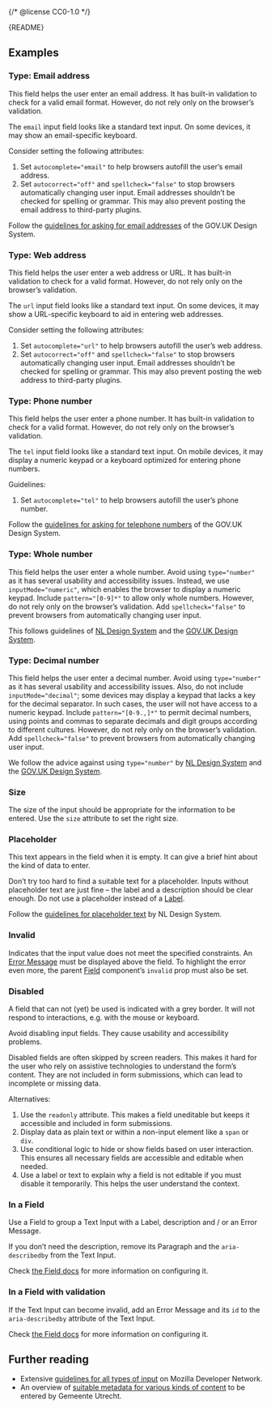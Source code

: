 {/* @license CC0-1.0 */}


<Meta of={TextInputStories} />

<Markdown>{README}</Markdown>

<Primary />

<Controls />

## Examples

### Type: Email address

This field helps the user enter an email address.
It has built-in validation to check for a valid email format.
However, do not rely only on the browser’s validation.

The `email` input field looks like a standard text input.
On some devices, it may show an email-specific keyboard.

Consider setting the following attributes:

1. Set `autocomplete="email"` to help browsers autofill the user’s email address.
2. Set `autocorrect="off"` and `spellcheck="false"` to stop browsers automatically changing user input.
   Email addresses shouldn’t be checked for spelling or grammar.
   This may also prevent posting the email address to third-party plugins.

Follow the [guidelines for asking for email addresses](https://design-system.service.gov.uk/patterns/email-addresses/) of the GOV.UK Design System.

<Canvas of={TextInputStories.EmailAddress} />

### Type: Web address

This field helps the user enter a web address or URL.
It has built-in validation to check for a valid format.
However, do not rely only on the browser’s validation.

The `url` input field looks like a standard text input.
On some devices, it may show a URL-specific keyboard to aid in entering web addresses.

Consider setting the following attributes:

1. Set `autocomplete="url"` to help browsers autofill the user’s web address.
2. Set `autocorrect="off"` and `spellcheck="false"` to stop browsers automatically changing user input.
   Email addresses shouldn’t be checked for spelling or grammar.
   This may also prevent posting the web address to third-party plugins.

<Canvas of={TextInputStories.WebAddress} />

### Type: Phone number

This field helps the user enter a phone number.
It has built-in validation to check for a valid format.
However, do not rely only on the browser’s validation.

The `tel` input field looks like a standard text input.
On mobile devices, it may display a numeric keypad or a keyboard optimized for entering phone numbers.

Guidelines:

1. Set `autocomplete="tel"` to help browsers autofill the user’s phone number.

Follow the [guidelines for asking for telephone numbers](https://design-system.service.gov.uk/patterns/telephone-numbers/) of the GOV.UK Design System.

<Canvas of={TextInputStories.PhoneNumber} />

### Type: Whole number

This field helps the user enter a whole number.
Avoid using `type="number"` as it has several usability and accessibility issues.
Instead, we use `inputMode="numeric"`, which enables the browser to display a numeric keypad.
Include `pattern="[0-9]*"` to allow only whole numbers.
However, do not rely only on the browser’s validation.
Add `spellcheck="false"` to prevent browsers from automatically changing user input.

This follows guidelines of [NL Design System](https://www.nldesignsystem.nl/richtlijnen/formulieren/wanneer-welk-form-element/iedereen-kan-invullen#input-typenumber-versus-inputmodenumeric) and the [GOV.UK Design System](https://technology.blog.gov.uk/2020/02/24/why-the-gov-uk-design-system-team-changed-the-input-type-for-numbers/).

<Canvas of={TextInputStories.WholeNumber} />

### Type: Decimal number

This field helps the user enter a decimal number.
Avoid using `type="number"` as it has several usability and accessibility issues.
Also, do not include `inputMode="decimal"`; some devices may display a keypad that lacks a key for the decimal separator.
In such cases, the user will not have access to a numeric keypad.
Include `pattern="[0-9.,]*"` to permit decimal numbers, using points and commas to separate decimals and digit groups according to different cultures.
However, do not rely only on the browser’s validation.
Add `spellcheck="false"` to prevent browsers from automatically changing user input.

We follow the advice against using `type="number"` by [NL Design System](https://www.nldesignsystem.nl/richtlijnen/formulieren/wanneer-welk-form-element/iedereen-kan-invullen#input-typenumber-versus-inputmodenumeric) and the [GOV.UK Design System](https://technology.blog.gov.uk/2020/02/24/why-the-gov-uk-design-system-team-changed-the-input-type-for-numbers/).

<Canvas of={TextInputStories.DecimalNumber} />

### Size

The size of the input should be appropriate for the information to be entered.
Use the `size` attribute to set the right size.

<Canvas of={TextInputStories.Size} />

### Placeholder

This text appears in the field when it is empty. It can give a brief hint about the kind of data to enter.

Don’t try too hard to find a suitable text for a placeholder.
Inputs without placeholder text are just fine – the label and a description should be clear enough.
Do not use a placeholder instead of a [Label](/docs/components-forms-label--docs).

Follow the [guidelines for placeholder text](https://www.nldesignsystem.nl/richtlijnen/formulieren/placeholders) by NL Design System.

<Canvas of={TextInputStories.Placeholder} />

### Invalid

Indicates that the input value does not meet the specified constraints.
An [Error Message](/docs/components-forms-error-message--docs) must be displayed above the field.
To highlight the error even more, the parent [Field](/docs/components-forms-field--docs) component’s `invalid` prop must also be set.

<Canvas of={TextInputStories.Invalid} />

### Disabled

A field that can not (yet) be used is indicated with a grey border.
It will not respond to interactions, e.g. with the mouse or keyboard.

Avoid disabling input fields.
They cause usability and accessibility problems.

Disabled fields are often skipped by screen readers.
This makes it hard for the user who rely on assistive technologies to understand the form’s content.
They are not included in form submissions, which can lead to incomplete or missing data.

Alternatives:

1. Use the `readonly` attribute.
   This makes a field uneditable but keeps it accessible and included in form submissions.
2. Display data as plain text or within a non-input element like a `span` or `div`.
3. Use conditional logic to hide or show fields based on user interaction.
   This ensures all necessary fields are accessible and editable when needed.
4. Use a label or text to explain why a field is not editable if you must disable it temporarily.
   This helps the user understand the context.

<Canvas of={TextInputStories.Disabled} />

### In a Field

Use a Field to group a Text Input with a Label, description and / or an Error Message.

If you don’t need the description, remove its Paragraph and the `aria-describedby` from the Text Input.

Check [the Field docs](/docs/components-forms-field--docs) for more information on configuring it.

<Canvas of={TextInputStories.InAField} />

### In a Field with validation

If the Text Input can become invalid, add an Error Message and its `id` to the `aria-describedby` attribute of the Text Input.

Check [the Field docs](/docs/components-forms-field--docs) for more information on configuring it.

<Canvas of={TextInputStories.InAFieldWithValidation} />

## Further reading

- Extensive [guidelines for all types of input](https://developer.mozilla.org/en-US/docs/Web/HTML/Element/input/text) on Mozilla Developer Network.
- An overview of [suitable metadata for various kinds of content](https://nl-design-system.github.io/utrecht/storybook/?path=/docs/react_react-textbox--docs) to be entered by Gemeente Utrecht.
